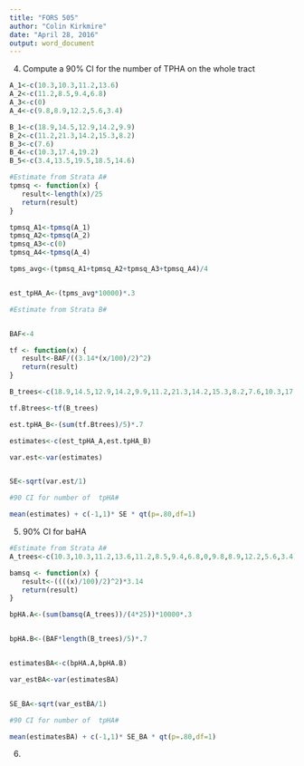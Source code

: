 ```yaml
---
title: "FORS 505"
author: "Colin Kirkmire"
date: "April 28, 2016"
output: word_document
---
```


(4) Compute a 90% CI for the number of TPHA on the whole tract
```r

A_1<-c(10.3,10.3,11.2,13.6)
A_2<-c(11.2,8.5,9.4,6.8)
A_3<-c(0)
A_4<-c(9.8,8.9,12.2,5.6,3.4)

B_1<-c(18.9,14.5,12.9,14.2,9.9)
B_2<-c(11.2,21.3,14.2,15.3,8.2)
B_3<-c(7.6)
B_4<-c(10.3,17.4,19.2)
B_5<-c(3.4,13.5,19.5,18.5,14.6)

```


```r
#Estimate from Strata A#
tpmsq <- function(x) {
   result<-length(x)/25
   return(result)
}

tpmsq_A1<-tpmsq(A_1)
tpmsq_A2<-tpmsq(A_2)
tpmsq_A3<-c(0)
tpmsq_A4<-tpmsq(A_4)

tpms_avg<-(tpmsq_A1+tpmsq_A2+tpmsq_A3+tpmsq_A4)/4


est_tpHA_A<-(tpms_avg*10000)*.3
```

```r
#Estimate from Strata B#


BAF<-4

tf <- function(x) {
   result<-BAF/((3.14*(x/100)/2)^2)
   return(result)
}

B_trees<-c(18.9,14.5,12.9,14.2,9.9,11.2,21.3,14.2,15.3,8.2,7.6,10.3,17.4,19.2,3.4,13.5,19.5,18.5,14.6)

tf.Btrees<-tf(B_trees)

est.tpHA_B<-(sum(tf.Btrees)/5)*.7

```


```r
estimates<-c(est_tpHA_A,est.tpHA_B)

var.est<-var(estimates)


SE<-sqrt(var.est/1)

#90 CI for number of  tpHA#

mean(estimates) + c(-1,1)* SE * qt(p=.80,df=1)

```

(5) 90% CI for baHA

```r
#Estimate from Strata A#
A_trees<-c(10.3,10.3,11.2,13.6,11.2,8.5,9.4,6.8,0,9.8,8.9,12.2,5.6,3.4)

bamsq <- function(x) {
   result<-((((x)/100)/2)^2)*3.14
   return(result)
}

bpHA.A<-(sum(bamsq(A_trees))/(4*25))*10000*.3


bpHA.B<-(BAF*length(B_trees)/5)*.7


estimatesBA<-c(bpHA.A,bpHA.B)

var_estBA<-var(estimatesBA)


SE_BA<-sqrt(var_estBA/1)

#90 CI for number of  tpHA#

mean(estimatesBA) + c(-1,1)* SE_BA * qt(p=.80,df=1)

```

(6)
```r

```








